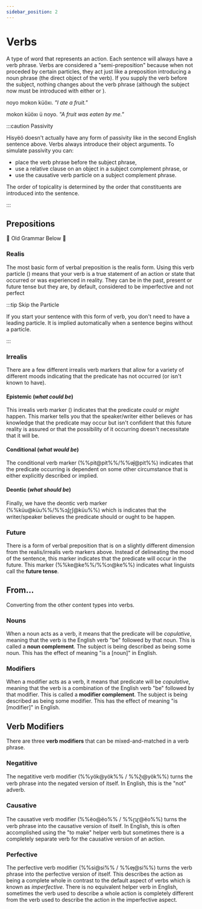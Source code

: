 ```yaml
---
sidebar_position: 2
---
```



# Verbs

A type of word that represents an action. Each sentence will always have a verb
phrase. Verbs are considered a "semi-preposition" because when not proceded by
certain particles, they act just like a preposition introducing a noun phrase
(the direct object of the verb). If you supply the verb before the subject,
nothing changes about the verb phrase (although the subject now must be
introduced with either <HisyeoWord is='ü'/> or <HisyeoWord is='ölë'/>).

<HisyeoTabs>
    <p>noyo mokon küöxı. <em>"I ate a fruit."</em></p>
    <p>mokon küöxı ü noyo. <em>"A fruit was eaten by me."</em></p>
</HisyeoTabs>

:::caution Passivity

Hisyëö doesn't actually have any form of passivity like in the second English
sentence above. Verbs always introduce their object arguments. To simulate
passivity you can:
- place the verb phrase before the subject phrase,
- use a relative clause on an object in a subject complement phrase, or
- use the causative verb particle on a subject complement phrase.

The order of topicality is determined by the order that constituents are
introduced into the sentence.

:::

## Prepositions

🚧 Old Grammar Below 🚧

### Realis

The most basic form of verbal preposition is the realis form. Using this verb
particle (<HisyeoWord is='lı'/>) means that your verb is a true statement of an
action or state that occurred or was experienced in reality. They can be in the
past, present or future tense but they are, by default, considered to be
imperfective and not perfect

:::tip Skip the Particle

If you start your sentence with this form of verb, you don't need to have a
leading particle. It is implied automatically when a sentence begins without a
particle.

:::



### Irrealis

There are a few different irrealis verb markers that allow for a variety of
different moods indicating that the predicate has not occurred (or isn't known
to have). 

#### Epistemic (*what could be*)

This irrealis verb marker (<HisyeoWord is='köi'/>) indicates that the
predicate *could* or *might* happen. This marker tells you that the
speaker/writer either believes or has knowledge that the predicate may occur but
isn't confident that this future reality is assured or that the possibility of
it occurring doesn't necessitate that it will be.

#### Conditional (*what would be*)

The conditional verb marker (%%pit@pit%%/%%ʋ̆ɟ@pit%%) indicates that the
predicate occurring is dependent on some other circumstance that is either
explicitly described or implied.

#### Deontic (*what should be*)

Finally, we have the deontic verb marker (%%küu@küu%%/%%ɔʄɽʃ@küu%%) which is
indicates that the writer/speaker believes the predicate should or ought to be
happen.

### Future

There is a form of verbal preposition that is on a slightly different dimension
from the realis/irrealis verb markers above. Instead of delineating the mood of
the sentence, this marker indicates that the predicate will occur in the future.
This marker (%%ke@ke%%/%%ɔɿ@ke%%) indicates what linguists call the **future
tense**.

## From...

Converting from the other content types into verbs.

### Nouns

When a noun acts as a verb, it means that the predicate will be *copulative*,
meaning that the verb is the English verb "be" followed by that noun. This is
called a **noun complement**. The subject is being described as being some noun.
This has the effect of meaning "is a [noun]" in English.


### Modifiers

When a modifier acts as a verb, it means that predicate will be *copulative*,
meaning that the verb is a combination of the English verb "be" followed by that
modifier. This is called a **modifier complement**. The subject is being
described as being some modifier. This has the effect of meaning "is [modifier]"
in English.

## Verb Modifiers

There are three **verb modifiers** that can be mixed-and-matched in a verb phrase.

### Negatitive

The negatitive verb modifier (%%yök@yök%% / %%ɀ̑ı@yök%%) turns the verb phrase
into the negated version of itself. In English, this is the "not" adverb.

### Causative

The causative verb modifier (%%ëo@ëo%% / %%ɽʇɽ@ëo%%) turns the verb phrase into
the causative version of itself. In English, this is often accomplished using
the "to make" helper verb but sometimes there is a completely separate verb for
the causative version of an action.

### Perfective

The perfective verb modifier (%%si@si%% / %%ɐɟ@si%%) turns the verb phrase into
the perfective version of itself. This describes the action as being a complete
whole in contrast to the default aspect of verbs which is known as
*imperfective*. There is no equivalent helper verb in English, sometimes the
verb used to describe a whole action is completely different from the verb used
to describe the action in the imperfective aspect.

<HisyeoTooltip/>